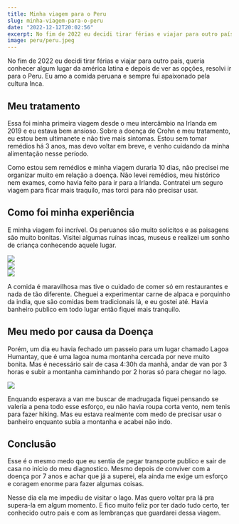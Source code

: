 ```yaml
---
title: Minha viagem para o Peru
slug: minha-viagem-para-o-peru
date: "2022-12-12T20:02:56"
excerpt: No fim de 2022 eu decidi tirar férias e viajar para outro país, queria conhecer algum lugar da américa latina e depois de ver as opções, resolvi ir para o Peru.
image: peru/peru.jpeg
---
```


No fim de 2022 eu decidi tirar férias e viajar para outro país, queria conhecer algum lugar da américa latina e depois de ver as opções, resolvi ir para o Peru. Eu amo a comida peruana e sempre fui apaixonado pela cultura Inca.

## Meu tratamento

Essa foi minha primeira viagem desde o meu intercâmbio na Irlanda em 2019 e eu estava bem ansioso. Sobre a doença de Crohn e meu tratamento, eu estou bem ultimanete e não tive mais sintomas. Estou sem tomar remédios há 3 anos, mas devo voltar em breve, e venho cuidando da minha alimentação nesse período.

Como estou sem remédios e minha viagem duraria 10 dias, não precisei me organizar muito em relação a doença. Não levei remédios, meu histórico nem exames, como havia feito para ir para a Irlanda. Contratei um seguro viagem para ficar mais traquilo, mas torci para não precisar usar.

## Como foi minha experiência

E minha viagem foi incrível. Os peruanos são muito solícitos e as paisagens são muito bonitas. Visitei algumas ruínas incas, museus e realizei um sonho de criança conhecendo aquele lugar.

<div class="grid">
  <div class="xs-row-4">
    <img src="images/peru/lima.jpeg" />
  </div>
  <div class="xs-row-4">
    <img src="images/peru/montanhas.jpeg" />
  </div>
  <div class="xs-row-4">
    <img src="images/peru/catedral.jpeg" />
  </div>
</div>

A comida é maravilhosa mas tive o cuidado de comer só em restaurantes e nada de tão diferente. Cheguei a experimentar carne de alpaca e porquinho da india, que são comidas bem tradicionais lá, e eu gostei até. Havia banheiro publico em todo lugar então fiquei mais tranquilo.

## Meu medo por causa da Doença

Porém, um dia eu havia fechado um passeio para um lugar chamado Lagoa Humantay, que é uma lagoa numa montanha cercada por neve muito bonita. Mas é necessário sair de casa 4:30h da manhã, andar de van por 3 horas e subir a montanha caminhando por 2 horas só para chegar no lago.

![](https://www.peruhop.com/wp-content/uploads/humantay-lagoon-featured-2.jpg)

Enquando esperava a van me buscar de madrugada fiquei pensando se valeria a pena todo esse esforço, eu não havia roupa corta vento, nem tenis para fazer hiking. Mas eu estava realmente com medo de precisar usar o banheiro enquanto subia a montanha e acabei não indo.

## Conclusão

Esse é o mesmo medo que eu sentia de pegar transporte publico e sair de casa no início do meu diagnostico. Mesmo depois de conviver com a doença por 7 anos e achar que já a superei, ela ainda me exige um esforço e coragem enorme para fazer algumas coisas.

Nesse dia ela me impediu de visitar o lago. Mas quero voltar pra lá pra supera-la em algum momento. E fico muito feliz por ter dado tudo certo, ter conhecido outro país e com as lembranças que guardarei dessa viagem.
